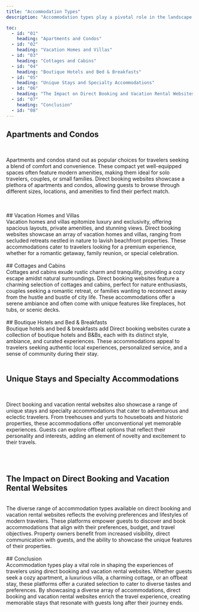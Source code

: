 ```yaml
---
title: "Accommodation Types"
description: "Accommodation types play a pivotal role in the landscape of direct booking and vacation rental websites. These platforms serve as bridges between property owners and guests, offering a diverse range of accommodations tailored to meet varying needs and preferences. From cozy apartments to sprawling villas, each accommodation type brings its unique charm and allure to travelers seeking memorable stays. Let's delve into the world of accommodation types and their significance in the realm of direct booking and vacation rental websites."

toc:
  - id: "01"
    heading: "Apartments and Condos"
  - id: "02"
    heading: "Vacation Homes and Villas"
  - id: "03"
    heading: "Cottages and Cabins"
  - id: "04"
    heading: "Boutique Hotels and Bed & Breakfasts"
  - id: "05"
    heading: "Unique Stays and Specialty Accommodations"
  - id: "06"
    heading: "The Impact on Direct Booking and Vacation Rental Websites"
  - id: "07"
    heading: "Conclusion"
  - id: "08"
---
```


## Apartments and Condos

<br />

Apartments and condos stand out as popular choices for travelers seeking a blend of comfort and convenience. These compact yet well-equipped spaces often feature modern amenities, making them ideal for solo travelers, couples, or small families. Direct booking websites showcase a plethora of apartments and condos, allowing guests to browse through different sizes, locations, and amenities to find their perfect match.

<br />
<br />
## Vacation Homes and Villas

<br />
Vacation homes and villas epitomize luxury and exclusivity, offering spacious layouts,
private amenities, and stunning views. Direct booking websites showcase an array
of vacation homes and villas, ranging from secluded retreats nestled in nature to
lavish beachfront properties. These accommodations cater to travelers looking for
a premium experience, whether for a romantic getaway, family reunion, or special
celebration.

<br />
<br />
## Cottages and Cabins

<br />
Cottages and cabins exude rustic charm and tranquility, providing a cozy escape amidst
natural surroundings. Direct booking websites feature a charming selection of cottages
and cabins, perfect for nature enthusiasts, couples seeking a romantic retreat, or
families wanting to reconnect away from the hustle and bustle of city life. These
accommodations offer a serene ambiance and often come with unique features like fireplaces,
hot tubs, or scenic decks.

<br />
<br />
## Boutique Hotels and Bed & Breakfasts

<br />
Boutique hotels and bed & breakfasts add Direct booking websites curate a collection
of boutique hotels and B&Bs, each with its distinct style, ambiance, and curated
experiences. These accommodations appeal to travelers seeking authentic local experiences,
personalized service, and a sense of community during their stay.

<br />
<br />

## Unique Stays and Specialty Accommodations

<br />

Direct booking and vacation rental websites also showcase a range of unique stays and specialty accommodations that
cater to adventurous and eclectic travelers. From treehouses and yurts to
houseboats and historic properties, these accommodations offer unconventional
yet memorable experiences. Guests can explore offbeat options that reflect their
personality and interests, adding an element of novelty and excitement to their
travels.

<br />
<br />

## The Impact on Direct Booking and Vacation Rental Websites

<br />
The diverse range of accommodation types available on direct booking and vacation
rental websites reflects the evolving preferences and lifestyles of modern travelers.
These platforms empower guests to discover and book accommodations that align with
their preferences, budget, and travel objectives. Property owners benefit from increased
visibility, direct communication with guests, and the ability to showcase the unique
features of their properties.

<br />
<br />
## Conclusion
<br />
Accommodation types play a vital role in shaping the experiences of travelers
using direct booking and vacation rental websites. Whether guests seek a cozy
apartment, a luxurious villa, a charming cottage, or an offbeat stay, these
platforms offer a curated selection to cater to diverse tastes and preferences.
By showcasing a diverse array of accommodations, direct booking and vacation
rental websites enrich the travel experience, creating memorable stays that
resonate with guests long after their journey ends.
